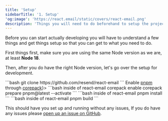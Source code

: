 ```yaml
---
title: 'Setup'
sidebarTitle: '1. Setup'
'og:image': 'https://react.email/static/covers/react-email.png'
description: 'Things you will need to do beforehand to setup the project'
---
```


Before you can start actually developing you will have to understand
a few things and get things setup so that you can get to what you need to do.

First things first, make sure you are using the same Node version as we are, at least **Node 18**. 

Then, after you do have the right Node version, let's go over the setup for development.

<Steps>
  <Step title="Clone the repository">
    ```bash
    git clone https://github.com/resend/react-email
    ```
  </Step>
  <Step title={<>Enable <a href="https://pnpm.io/">pnpm</a> through <a href="https://github.com/nodejs/corepack">corepack</a></>}>
    ```bash inside of react-email
    corepack enable
    corepack prepare pnpm@latest --activate
    ```
  </Step>
  <Step title="Install all the dependencies">
    ```bash inside of react-email
    pnpm install
    ```
  </Step>
  <Step title="Build all the packages">
    ```bash inside of react-email
    pnpm build
    ```
  </Step>
</Steps>

This should have you set up and running without any issues, If you do have any issues
please [open up an issue on GitHub](https://github.com/resend/react-email/issues/new?assignees=&labels=Type%3A+Bug&projects=&template=1.bug_report.yml).
